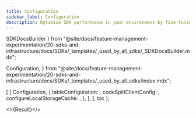```yaml
---
title: Configuration
sidebar_label: Configuration
description: Optimize SDK performance in your environment by fine-tuning SDK config settings.
---
```


  SDKDocsBuilder
} from "@site/docs/feature-management-experimentation/20-sdks-and-infrastructure/docs/SDKs/_templates/_used_by_all_sdks/_SDKDocsBuilder.mdx";

  Configuration,
} from "@site/docs/feature-management-experimentation/20-sdks-and-infrastructure/docs/SDKs/_templates/_used_by_all_sdks/index.mdx";




  [
    [
      Configuration,
      {
        tableConfiguration: <ConfigTable />,
        codeSplitClientConfig: <SplitClientConfig />,
        configureLocalStorageCache: <ConfigureLocalStorageCache />,
      },
    ],
  ],
  toc
);

<>{Result}</>